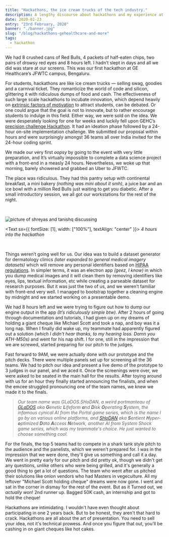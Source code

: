 ---
title: "Hackathons, the ice cream trucks of the tech industry."
description: A lengthy discourse about hackathons and my experience at GE Healthcare's precision challenge 2019.
date: 2020-02-23
entry: "23rd February, 2020"
banner: "./banner.jpg"
slug: "/blog/hackathons-gehealthcare-and-more"
tags:
  - hackathon
---

We had 8 crushed cans of Red Bulls, 4 packets of half-eaten chips, two pairs of drowsy red eyes and 8 hours left. I hadn’t slept in days and all we did was stare at our screens. This was our first hackathon at GE Healthcare’s JFWTC campus, Bengaluru.

For students, hackathons are like ice cream trucks — selling swag, goodies and a carnival ticket. They romanticize the world of code and silicon, glittering it with ridiculous dumps of food and cash. The effectiveness of such large scale hackathons to incubate innovation, which depend heavily on <a href="https://www.verywellmind.com/what-is-self-determination-theory-2795387" target="_blank">extrinsic factors of motivation</a> to attract students, can be debated. Or one could argue that the goal is not to innovate, but to rather encourage students to indulge in this field. Either way, we were sold on the idea. We were desperately looking for one for weeks and luckily fell upon GEHC’s <a href="https://www.youtube.com/watch?v=dvWekOpNp0s" target="_blank">precision challenge Hackathon</a>. It had an ideation phase followed by a 24-hour on-site implementation challenge. We submitted our proposal within hours and were surprisingly amongst 36 teams all over India invited for the 24-hour coding sprint.

We made our very first _oopsy_ by going to the event with very little preparation, and It’s virtually impossible to complete a data science project with a front-end in a measly 24 hours. Nevertheless, we woke up that morning, barely showered and grabbed an Uber to JFWTC.

The place was ridiculous. They had this pantry setup with continental breakfast, a mini bakery _(nothing was mini about it smh)_, a juice bar and an ice bowl with a million Red Bulls just waiting to get you diabetic. After a small introductory session, we all got our workstations for the rest of the night.

<br />

![picture of shreyas and tanishq discussing](./GE-healthcare-hackathon-image1.jpg)

<Text sx={{ fontSize: [1], width: ["100%"], textAlign: "center" }}>
  <i>4 hours into the hackathon</i>
</Text>

<br />

Things weren’t going well for us. Our idea was to build a dataset generator for dermatology clinics _(later expanded to general medical imagery datasets)_ which will remove any personal identifiers based on <a href="https://www.hipaajournal.com/hipaa-compliance-checklist/" target="_blank">HIPAA regulations</a>. In simpler terms, it was an electron app _(geez, I know)_ in which you dump medical images and it will clean them by removing identifiers like eyes, lips, textual information, etc while creating a parseable dataset for research purposes. But it was just the two of us, and we weren’t familiar with front-end very well. I managed to bootstrap together a cleaning engine by midnight and we started working on a presentable demo.

We had 8 hours left and we were trying to figure out how to dump our engine output in the app _(It’s ridiculously simple btw)_. After 2 hours of going through documentation and tutorials, I had given up on my dreams of holding a giant cheque like Michael Scott and took a nap, and boy was it a long nap. When I finally did wake up, my teammate had apparently figured out a solution _(which I didn't hear thanks, to my hearing loss. Damn you ATH-M50s)_ and went for his nap shift. I for one, still in the impression that we are screwed, started preparing for our pitch to the judges.

Fast forward to 9AM, we were actually done with our prototype and the pitch decks. There were multiple panels set up for screening all the 36 teams. We had to pitch our idea and present a live demo of the prototype to 3 judges in our panel, and we aced it. Once the screenings were over, we were asked to be seated in the main hall for the results. After toying around with us for an hour they finally started announcing the finalists, and when the emcee struggled pronouncing one of the team names, we knew we made it to the finals.

> _Our team name was GLaDOS.SHoDAN, a weird portmanteau of <a href="https://theportalwiki.com/wiki/GLaDOS" target="_blank">GLaDOS</a> aka **G**enetic **L**ifeform **a**nd **D**isk **O**perating **S**ystem, the infamous cynical AI from the Portal game series, which is the name I go by on various online platforms, and <a href="https://shodan.fandom.com/wiki/SHODAN" target="_blank">SHoDAN</a> aka **S**entient **H**yper-**o**ptimized **D**ata **A**ccess **N**etwork, another AI from System Shock game series, which was my teammate's choice. He just wanted to choose something cool._

For the finals, the top 5 teams had to compete in a shark tank style pitch to the audience and the panelists, which we weren't prepared for. I was in the impression that we were done, they'll give us something and call it a day. We went in pretty early for our pitch and did pretty ok, though we didn't get any questions, unlike others who were being grilled, and it's generally a good thing to get a lot of questions. The team who went after us pitched their solutions like onion vendors who had Masters in vegeculture. All my leftover "Michael Scott holding cheque" dreams were now gone. I went and sat in the corner in dismay for the rest of the event. But as it Turned out, we _actually won_! 2nd runner up. Bagged 50K cash, an internship and got to hold the cheque!

Hackathons are intimidating. I wouldn't have even thought about participating in one 2 years back. But to be honest, they aren't that hard to crack. Hackathons are all about the art of presentation. You need to sell your idea, not it's technical prowess. And once you figure that out, you'll be cashing in on giant cheques like hot cakes.

